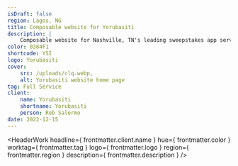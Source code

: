 ```yaml
---
isDraft: false
region: Lagos, NG
title: Composable website for Yorubasiti
description: |
    Composable website for Nashville, TN's leading sweepstakes app service, helping businesses reap the reward of a meaningful dialog with their customers.
color: 0384F1
shortcode: YSI
logo: Yorubasiti
cover:
    src: /uploads/clq.webp,
    alt: Yorubasiti website home page
tag: Full Service
client:
    name: Yorubasiti
    shortname: Yorubasiti
    person: Rob Salermo
date: 2022-12-15
---
```


<HeaderWork
    headline={ frontmatter.client.name }
    hue={ frontmatter.color }
    worktag={ frontmatter.tag }
    logo={ frontmatter.logo }
    region={ frontmatter.region }
    description={ frontmatter.description }
/>